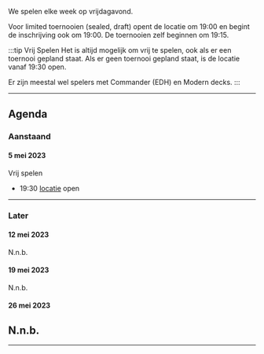 We spelen elke week op vrijdagavond.

Voor limited toernooien (sealed, draft) opent de locatie om 19:00 en begint de inschrijving ook om 19:00. De toernooien zelf beginnen om 19:15.

:::tip Vrij Spelen
Het is altijd mogelijk om vrij te spelen, ook als er een toernooi gepland staat.
Als er geen toernooi gepland staat, is de locatie vanaf 19:30 open.

Er zijn meestal wel spelers met Commander (EDH) en Modern decks.
:::

---

## Agenda

### Aanstaand

#### 5 mei 2023
Vrij spelen
- 19:30 [locatie](../home#locatie) open

---

### Later
<!-- - 19:00 Openingstijd & aanvang inschrijven
- 19:15 Start toernooi
- €27,50 leden (€30 niet-leden)
- Prize support: 2 boosters p.p. -->
#### 12 mei 2023
N.n.b.

#### 19 mei 2023
N.n.b.

#### 26 mei 2023
N.n.b.
---
---
